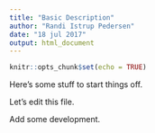 ```yaml
---
title: "Basic Description"
author: "Randi Istrup Pedersen"
date: "18 jul 2017"
output: html_document
---
```


```r
knitr::opts_chunk$set(echo = TRUE)
```

Here's some stuff to start things off.

Let's edit this file.

Add some development.
